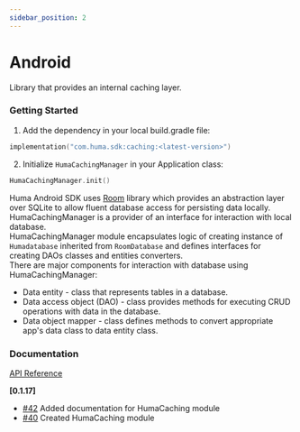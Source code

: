 ```yaml
---
sidebar_position: 2
---
```




# Android
Library that provides an internal caching layer. 

### Getting Started
<Tabs>
<TabItem value="installing" label="Installing">

1. Add the dependency in your local build.gradle file:
```kotlin
implementation("com.huma.sdk:caching:<latest-version>")
```
2. Initialize `HumaCachingManager` in your Application class:
```kotlin
HumaCachingManager.init()
```

</TabItem>
<TabItem value="readme" label="Readme" default>

Huma Android SDK uses [Room](https://developer.android.com/jetpack/androidx/releases/room) library which provides an abstraction layer over SQLite to allow fluent database access for persisting data locally.    
HumaCachingManager is a provider of an interface for interaction with local database.  
HumaCachingManager module encapsulates logic of creating instance of `Humadatabase` inherited from `RoomDatabase` and defines interfaces for creating DAOs classes and entities converters.  
There are major components for interaction with database using HumaCachingManager:
* Data entity - class that represents tables in a database.
* Data access object (DAO) - class provides methods for executing CRUD operations with data in the database.
* Data object mapper - class defines methods to convert appropriate app's data class to data entity class.  

 ### Documentation
[API Reference](https://github.com/huma-engineering/huma-web-sdk/releases)

</TabItem>
<TabItem value="changelog" label="Changelog">

  **[0.1.17]**

  - [#42](https://github.com/huma-engineering/huma-android-sdk/pull/42) Added documentation for HumaCaching module
  - [#40](https://github.com/huma-engineering/huma-android-sdk/pull/40) Created HumaCaching module
  
</TabItem>
</Tabs>
